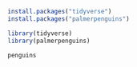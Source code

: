 ```r
install.packages("tidyverse")
install.packages("palmerpenguins")
```
```r
library(tidyverse)
library(palmerpenguins)
```
```r
penguins
```
